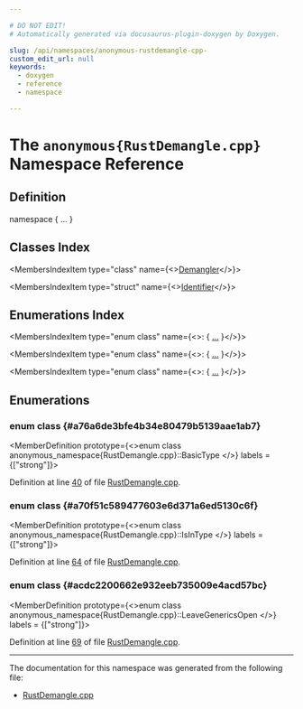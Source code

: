 ```yaml
---

# DO NOT EDIT!
# Automatically generated via docusaurus-plugin-doxygen by Doxygen.

slug: /api/namespaces/anonymous-rustdemangle-cpp-
custom_edit_url: null
keywords:
  - doxygen
  - reference
  - namespace

---
```





# The `anonymous{RustDemangle.cpp}` Namespace Reference

<DoxygenPage pluginConfig={pluginConfig}>



## Definition

<CodeBlock>namespace &#123; ... &#125;</CodeBlock>

## Classes Index

<MembersIndex>

<MembersIndexItem
  type="class"
  name={<><a href="/docs/api/classes/anonymous-namespace-rustdemangle-cpp-/demangler">Demangler</a></>}>
</MembersIndexItem>

<MembersIndexItem
  type="struct"
  name={<><a href="/docs/api/structs/anonymous-namespace-rustdemangle-cpp-/identifier">Identifier</a></>}>
</MembersIndexItem>

</MembersIndex>

## Enumerations Index

<MembersIndex>

<MembersIndexItem
  type="enum class"
  name={<>:  &#123; <a href="#a76a6de3bfe4b34e80479b5139aae1ab7">...</a> &#125;</>}>
</MembersIndexItem>

<MembersIndexItem
  type="enum class"
  name={<>:  &#123; <a href="#a70f51c589477603e6d371a6ed5130c6f">...</a> &#125;</>}>
</MembersIndexItem>

<MembersIndexItem
  type="enum class"
  name={<>:  &#123; <a href="#acdc2200662e932eeb735009e4acd57bc">...</a> &#125;</>}>
</MembersIndexItem>

</MembersIndex>


<SectionDefinition>

## Enumerations

### enum class  {#a76a6de3bfe4b34e80479b5139aae1ab7}

<MemberDefinition
  prototype={<>enum class anonymous_namespace&#123;RustDemangle.cpp&#125;::BasicType </>}
 labels = {["strong"]}>

<EnumerationList title="Enumeration values">

<Link id="a76a6de3bfe4b34e80479b5139aae1ab7ac26f15e86e3de4c398a8273272aba034" />
<EnumerationListItem name="Bool">

</EnumerationListItem>

<Link id="a76a6de3bfe4b34e80479b5139aae1ab7a8e95e84813830072b7516cfaa7dbc1a9" />
<EnumerationListItem name="Char">

</EnumerationListItem>

<Link id="a76a6de3bfe4b34e80479b5139aae1ab7a5aef4e3ea379fa0eb2bf42d979443902" />
<EnumerationListItem name="I8">

</EnumerationListItem>

<Link id="a76a6de3bfe4b34e80479b5139aae1ab7abcd774f891b5f9df7099f3ea75dadf8d" />
<EnumerationListItem name="I16">

</EnumerationListItem>

<Link id="a76a6de3bfe4b34e80479b5139aae1ab7ad878ea6016bfe01729548bf442de5a8b" />
<EnumerationListItem name="I32">

</EnumerationListItem>

<Link id="a76a6de3bfe4b34e80479b5139aae1ab7ae7e62f6928f76df671b5a0379793fab6" />
<EnumerationListItem name="I64">

</EnumerationListItem>

<Link id="a76a6de3bfe4b34e80479b5139aae1ab7abdebdd2111fb592af2aee43d634d1770" />
<EnumerationListItem name="I128">

</EnumerationListItem>

<Link id="a76a6de3bfe4b34e80479b5139aae1ab7a4c29c83e6eefd2c3138aa0b381d0ffa2" />
<EnumerationListItem name="ISize">

</EnumerationListItem>

<Link id="a76a6de3bfe4b34e80479b5139aae1ab7a6669348b484e3008dca2bfa8e85e40b5" />
<EnumerationListItem name="U8">

</EnumerationListItem>

<Link id="a76a6de3bfe4b34e80479b5139aae1ab7aef9ef3ebca4d2b64b6ec83808bafa5f2" />
<EnumerationListItem name="U16">

</EnumerationListItem>

<Link id="a76a6de3bfe4b34e80479b5139aae1ab7ac8bd5bedff8ef192d39a962afc0e19ee" />
<EnumerationListItem name="U32">

</EnumerationListItem>

<Link id="a76a6de3bfe4b34e80479b5139aae1ab7a31d65cccd6593e4101db93fb878abcaa" />
<EnumerationListItem name="U64">

</EnumerationListItem>

<Link id="a76a6de3bfe4b34e80479b5139aae1ab7a7dd7b3f71c4453011f83e8983df0a1aa" />
<EnumerationListItem name="U128">

</EnumerationListItem>

<Link id="a76a6de3bfe4b34e80479b5139aae1ab7ae73f8909649e05430535582624833e16" />
<EnumerationListItem name="USize">

</EnumerationListItem>

<Link id="a76a6de3bfe4b34e80479b5139aae1ab7a44ad4ef5a76e6aa6fb3e3fa079a54fda" />
<EnumerationListItem name="F32">

</EnumerationListItem>

<Link id="a76a6de3bfe4b34e80479b5139aae1ab7a1ad5f6f3069070ec4cbbdc94d5e61e0e" />
<EnumerationListItem name="F64">

</EnumerationListItem>

<Link id="a76a6de3bfe4b34e80479b5139aae1ab7aebccbbd337efb2ddb5979c57125bad1b" />
<EnumerationListItem name="Str">

</EnumerationListItem>

<Link id="a76a6de3bfe4b34e80479b5139aae1ab7a68753d36ec0c4d7768b20993268d68d1" />
<EnumerationListItem name="Placeholder">

</EnumerationListItem>

<Link id="a76a6de3bfe4b34e80479b5139aae1ab7a19c562a36aeb455d09534f93b4f5236f" />
<EnumerationListItem name="Unit">

</EnumerationListItem>

<Link id="a76a6de3bfe4b34e80479b5139aae1ab7af685215eb39877e52230b1ab92a4cf3b" />
<EnumerationListItem name="Variadic">

</EnumerationListItem>

<Link id="a76a6de3bfe4b34e80479b5139aae1ab7a6e7b34fa59e1bd229b207892956dc41c" />
<EnumerationListItem name="Never">

</EnumerationListItem>

</EnumerationList>

Definition at line <a href="/docs/api/files/lib/lib/demangle/rustdemangle-cpp/#l00040">40</a> of file <a href="/docs/api/files/lib/lib/demangle/rustdemangle-cpp">RustDemangle.cpp</a>.
</MemberDefinition>

### enum class  {#a70f51c589477603e6d371a6ed5130c6f}

<MemberDefinition
  prototype={<>enum class anonymous_namespace&#123;RustDemangle.cpp&#125;::IsInType </>}
 labels = {["strong"]}>

<EnumerationList title="Enumeration values">

<Link id="a70f51c589477603e6d371a6ed5130c6fabafd7322c6e97d25b6299b5d6fe8920b" />
<EnumerationListItem name="No">

</EnumerationListItem>

<Link id="a70f51c589477603e6d371a6ed5130c6fa93cba07454f06a4a960172bbd6e2a435" />
<EnumerationListItem name="Yes">

</EnumerationListItem>

</EnumerationList>

Definition at line <a href="/docs/api/files/lib/lib/demangle/rustdemangle-cpp/#l00064">64</a> of file <a href="/docs/api/files/lib/lib/demangle/rustdemangle-cpp">RustDemangle.cpp</a>.
</MemberDefinition>

### enum class  {#acdc2200662e932eeb735009e4acd57bc}

<MemberDefinition
  prototype={<>enum class anonymous_namespace&#123;RustDemangle.cpp&#125;::LeaveGenericsOpen </>}
 labels = {["strong"]}>

<EnumerationList title="Enumeration values">

<Link id="acdc2200662e932eeb735009e4acd57bcabafd7322c6e97d25b6299b5d6fe8920b" />
<EnumerationListItem name="No">

</EnumerationListItem>

<Link id="acdc2200662e932eeb735009e4acd57bca93cba07454f06a4a960172bbd6e2a435" />
<EnumerationListItem name="Yes">

</EnumerationListItem>

</EnumerationList>

Definition at line <a href="/docs/api/files/lib/lib/demangle/rustdemangle-cpp/#l00069">69</a> of file <a href="/docs/api/files/lib/lib/demangle/rustdemangle-cpp">RustDemangle.cpp</a>.
</MemberDefinition>

</SectionDefinition>

<hr/>

The documentation for this namespace was generated from the following file:

<ul>
<li><a href="/docs/api/files/lib/lib/demangle/rustdemangle-cpp">RustDemangle.cpp</a></li>
</ul>

</DoxygenPage>
